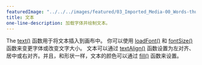 ---
featuredImage: "../../../images/featured/03_Imported_Media-00_Words-thumbnail.png"
title: 文本
one-line-description: 加载字体并绘制文本。
---

The <a href="https://p5js.org/reference/#/p5/text" target="_blank">text()</a> 函数用于将文本插入到画布中。
你可以使用 <a href="https://p5js.org/reference/#/p5/loadFont" target="_blank">loadFont()</a> 和 <a href="https://p5js.org/reference/#/p5/fontSize" target="_blank">fontSize()</a> 函数来变更字体或改变文字大小。
文本可以通过 <a href="https://p5js.org/reference/#/p5/textAlign" target="_blank">textAlign()</a> 
函数设置为左对齐、居中或右对齐。并且，和形状一样，文本的颜色可以通过 <a href="https://p5js.org/reference/#/p5/fill" target="_blank">fill()</a> 函数来设置。